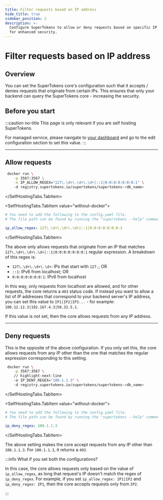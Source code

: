 ```yaml
---
title: Filter requests based on IP address
hide_title: true
sidebar_position: 2
description: >-
  Configure SuperTokens to allow or deny requests based on specific IP addresses
  for enhanced security.
---
```



# Filter requests based on IP address

## Overview

You can set the SuperTokens core's configuration such that it accepts / denies requests that originate from certain IPs.
This ensures that only your backend can query the SuperTokens core - increasing the security.

## Before you start

:::caution no-title
This page is only relevant if you are self hosting SuperTokens. 

For managed service, please navigate to [your dashboard](https://supertokens.com/dashboard) and go to the edit configuration section to set this value.
:::


---

## Allow requests 

<SelfHostingTabs>
<SelfHostingTabs.TabItem value="with-docker">

```bash
 docker run \
    -p 3567:3567 \
    -e IP_ALLOW_REGEX="127\.\d+\.\d+\.\d+|::1|0:0:0:0:0:0:0:1" \ 
    -d registry.supertokens.io/supertokens/supertokens-<db_name>
```
</SelfHostingTabs.TabItem>

<SelfHostingTabs.TabItem value="without-docker">

```yaml
# You need to add the following to the config.yaml file.
# The file path can be found by running the "supertokens --help" command

ip_allow_regex: 127\.\d+\.\d+\.\d+|::1|0:0:0:0:0:0:0:1
```
</SelfHostingTabs.TabItem>
</SelfHostingTabs>

The above only allows requests that originate from an IP that matches `127\.\d+\.\d+\.\d+|::1|0:0:0:0:0:0:0:1` regular expression. A breakdown of this regex is:
- `127\.\d+\.\d+\.\d+`: IPs that start with `127.`; OR
- `::1`: IPv6 from localhost; OR
- `0:0:0:0:0:0:0:1`: IPv6 from localhost

In this way, only requests from localhost are allowed, and for other requests, the core returns a `403` status code. If instead you want to allow a list of IP addresses that correspond to your backend server's IP address, you can set this value to `IP1|IP2|IP3...` - for example: `100.12.12.3|192.167.4.3|50.32.5.1`.

If this value is not set, then the core allows requests from any IP address.

---

## Deny requests 

This is the opposite of the above configuration. If you only set this, the core allows requests from any IP other than the one that matches the regular expression corresponding to this setting.

<SelfHostingTabs>
<SelfHostingTabs.TabItem value="with-docker">

```bash
 docker run \
    -p 3567:3567 \
    // highlight-next-line
    -e IP_DENY_REGEX="100.1.1.3" \ 
    -d registry.supertokens.io/supertokens/supertokens-<db_name>
```
</SelfHostingTabs.TabItem>

<SelfHostingTabs.TabItem value="without-docker">

```yaml
# You need to add the following to the config.yaml file.
# The file path can be found by running the "supertokens --help" command

ip_deny_regex: 100.1.1.3
```
</SelfHostingTabs.TabItem>
</SelfHostingTabs>

The above setting makes the core accept requests from any IP other than `100.1.1.3`. For `100.1.1.3`, it returns a `403`.

:::info What if you set both the configurations?

In this case, the core allows requests only based on the value of `ip_allow_regex`, as long that request's IP doesn't match the regex of `ip_deny_regex`. For example, if you set `ip_allow_regex: IP1|IP2` and `ip_deny_regex: IP1`, then the core accepts requests only from `IP2`.

:::

